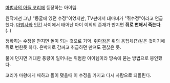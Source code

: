 [[마법사의 아들 코리]]에 등장하는 아이템.

원작에선 그냥 "동굴에 있던 수정"이었지만, TV판에서 대마녀가 "쥐수정"이라고 언급했다. [[마법사]]와 [[인간]] 사이에서 태어난 아이 이외의 존재가 만지면 '''쥐로 변해서 죽는다'''.(..)

정확히는 수정을 만지면 돌이 되는 것으로 기억. [[쥐마왕]]은 쥐의 응집체(?)같은 것이기에 쥐로 변한듯 하다. 은박지로 감싸고 취급하면 만져도 괜찮은 듯.

물에 던지면 거대한 풍랑이 일어나는 위험한 아이템이라 땅속에 묻는 방법으로 봉인했다.

코리가 마왕에게 패하고 돌이 됐을때 이 수정을 가지고 다시 사람으로 되돌린다.
